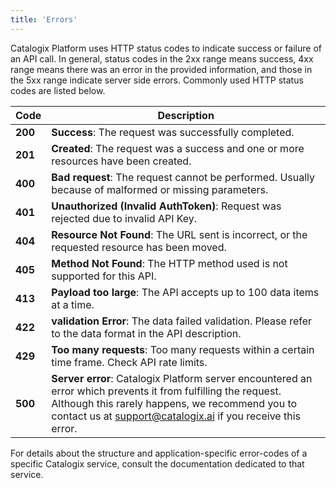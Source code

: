 ```yaml
---
title: 'Errors'
---
```



Catalogix Platform uses HTTP status codes to indicate success or failure of an API call. In general, status codes in the 2xx range means success, 4xx range means there was an error in the provided information, and those in the 5xx range indicate server side errors. Commonly used HTTP status codes are listed below.

| **Code** | **Description**                                                                 |
|----------|---------------------------------------------------------------------------------|
| **200**  | **Success**: The request was successfully completed.                                |
| **201**  | **Created**: The request was a success and one or more resources have been created. |
| **400**  | **Bad request**: The request cannot be performed. Usually because of malformed or missing parameters. |
| **401**  | **Unauthorized (Invalid AuthToken)**: Request was rejected due to invalid API Key.                            |
| **404**  | **Resource Not Found**: The URL sent is incorrect, or the requested resource has been moved.    |
| **405**  | **Method Not Found**: The HTTP method used is not supported for this API.                     |
| **413**  | **Payload too large**: The API accepts up to 100 data items at a time.                         |
| **422**  | **validation Error**: The data failed validation. Please refer to the data format in the API description. |
| **429**  | **Too many requests**: Too many requests within a certain time frame. Check API rate limits.   |
| **500**  | **Server error**: Catalogix Platform server encountered an error which prevents it from fulfilling the request. Although this rarely happens, we recommend you to contact us at support@catalogix.ai if you receive this error.

For details about the structure and application-specific error-codes of a specific Catalogix service, consult the documentation dedicated to that service.
